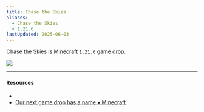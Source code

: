```yaml
---
title: Chase the Skies
aliases:
  - Chase the Skies
  - 1.21.6
lastUpdated: 2025-06-03
---
```



Chase the Skies is [Minecraft](/minecraft) `1.21.6` [game drop](/versions).

<Img src="https://www.minecraft.net/content/dam/minecraftnet/games/minecraft/key-art/MCV_ChaseTheSkies_Announce_HeaderTiles_1170x500.jpg" />

---

#### Resources

- <Wiki path="w/Chase_the_Skies" />
- [Our next game drop has a name • Minecraft](https://www.minecraft.net/en-us/article/chase-the-skies-coming)